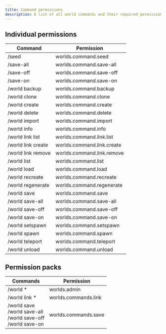 ```yaml
---
title: Command permissions
description: A list of all world commands and their required permissions.
---
```


## Individual permissions

| Command                  | Permission                          |
| ------------------------ | ----------------------------------- |
| /seed                    | worlds.command.seed                 |
| /save-all                | worlds.command.save-all             |
| /save-off                | worlds.command.save-off             |
| /save-on                 | worlds.command.save-on              |
| /world backup            | worlds.command.backup               |
| /world clone             | worlds.command.clone                |
| /world create            | worlds.command.create               |
| /world delete            | worlds.command.delete               |
| /world import            | worlds.command.import               |
| /world info              | worlds.command.info                 |
| /world link list         | worlds.command.link.list            |
| /world link create       | worlds.command.link.create          |
| /world link remove       | worlds.command.link.remove          |
| /world list              | worlds.command.list                 |
| /world load              | worlds.command.load                 |
| /world recreate          | worlds.command.recreate             |
| /world regenerate        | worlds.command.regenerate           |
| /world save              | worlds.command.save                 |
| /world save-all          | worlds.command.save-all             |
| /world save-off          | worlds.command.save-off             |
| /world save-on           | worlds.command.save-on              |
| /world setspawn          | worlds.command.setspawn             |
| /world spawn             | worlds.command.spawn                |
| /world teleport          | worlds.command.teleport             |
| /world unload            | worlds.command.unload               |

## Permission packs

| Commands                                                               | Permission           |
| ---------------------------------------------------------------------- | -------------------- |
| /world \*                                                              | worlds.admin         |
| /world link \*                                                         | worlds.commands.link |
| /world save<br/>/world save-all<br/>/world save-off<br/>/world save-on | worlds.commands.save |
